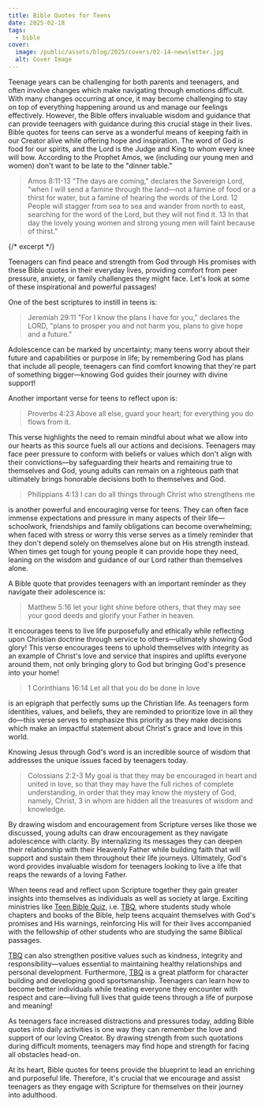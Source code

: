 ```yaml
---
title: Bible Quotes for Teens
date: 2025-02-18
tags:
  - bible
cover:
  image: /public/assets/blog/2025/covers/02-14-newsletter.jpg
  alt: Cover Image
---
```


Teenage years can be challenging for both parents and teenagers, and often involve changes which make navigating through emotions difficult. With many changes occurring at once, it may become challenging to stay on top of everything happening around us and manage our feelings effectively. However, the Bible offers invaluable wisdom and guidance that can provide teenagers with guidance during this crucial stage in their lives. Bible quotes for teens can serve as a wonderful means of keeping faith in our Creator alive while offering hope and inspiration. The word of God is food for our spirits, and the Lord is the Judge and King to whom every knee will bow. According to the Prophet Amos, we (including our young men and women) don't want to be late to the "dinner table."

>Amos 8:11-13 "The days are coming," declares the Sovereign Lord, "when I will send a famine through the land—not a famine of food or a thirst for water, but a famine of hearing the words of the Lord. 12 People will stagger from sea to sea and wander from north to east, searching for the word of the Lord, but they will not find it. 13 In that day the lovely young women and strong young men will faint because of thirst."

{/* excerpt */}

Teenagers can find peace and strength from God through His promises with these Bible quotes in their everyday lives, providing comfort from peer pressure, anxiety, or family challenges they might face. Let's look at some of these inspirational and powerful passages!

One of the best scriptures to instill in teens is:

>Jeremiah 29:11 "For I know the plans I have for you," declares the LORD, "plans to prosper you and not harm you, plans to give hope and a future."

Adolescence can be marked by uncertainty; many teens worry about their future and capabilities or purpose in life; by remembering God has plans that include all people, teenagers can find comfort knowing that they're part of something bigger—knowing God guides their journey with divine support!

Another important verse for teens to reflect upon is:

>Proverbs 4:23 Above all else, guard your heart; for everything you do flows from it.

This verse highlights the need to remain mindful about what we allow into our hearts as this source fuels all our actions and decisions. Teenagers may face peer pressure to conform with beliefs or values which don't align with their convictions—by safeguarding their hearts and remaining true to themselves and God, young adults can remain on a righteous path that ultimately brings honorable decisions both to themselves and God.

>Philippians 4:13 I can do all things through Christ who strengthens me

is another powerful and encouraging verse for teens. They can often face immense expectations and pressure in many aspects of their life—schoolwork, friendships and family obligations can become overwhelming; when faced with stress or worry this verse serves as a timely reminder that they don't depend solely on themselves alone but on His strength instead. When times get tough for young people it can provide hope they need, leaning on the wisdom and guidance of our Lord rather than themselves alone.

A Bible quote that provides teenagers with an important reminder as they navigate their adolescence is:

>Matthew 5:16 let your light shine before others, that they may see your good deeds and glorify your Father in heaven.

It encourages teens to live life purposefully and ethically while reflecting upon Christian doctrine through service to others—ultimately showing God glory! This verse encourages teens to uphold themselves with integrity as an example of Christ's love and service that inspires and uplifts everyone around them, not only bringing glory to God but bringing God's presence into your home!

>1 Corinthians 16:14 Let all that you do be done in love

is an epigraph that perfectly sums up the Christian life. As teenagers form identities, values, and beliefs, they are reminded to prioritize love in all they do—this verse serves to emphasize this priority as they make decisions which make an impactful statement about Christ's grace and love in this world.

Knowing Jesus through God's word is an incredible source of wisdom that addresses the unique issues faced by teenagers today.

>Colossians 2:2-3 My goal is that they may be encouraged in heart and united in love, so that they may have the full riches of complete understanding, in order that they may know the mystery of God, namely, Christ, 3 in whom are hidden all the treasures of wisdom and knowledge.

By drawing wisdom and encouragement from Scripture verses like those we discussed, young adults can draw encouragement as they navigate adolescence with clarity. By internalizing its messages they can deepen their relationship with their Heavenly Father while building faith that will support and sustain them throughout their life journeys. Ultimately, God's word provides invaluable wisdom for teenagers looking to live a life that reaps the rewards of a loving Father.

When teens read and reflect upon Scripture together they gain greater insights into themselves as individuals as well as society at large. Exciting ministries like [Teen Bible Quiz](https://www.biblequiz), i.e. [TBQ](https://www.biblequiz.com), where students study whole chapters and books of the Bible, help teens acquaint themselves with God's promises and His warnings, reinforcing His will for their lives accompanied with the fellowship of other students who are studying the same Biblical passages.

[TBQ](https://www.biblequiz.com) can also strengthen positive values such as kindness, integrity and responsibility—values essential to maintaining healthy relationships and personal development. Furthermore, [TBQ](https://www.biblequiz.com) is a great platform for character building and developing good sportsmanship. Teenagers can learn how to become better individuals while treating everyone they encounter with respect and care—living full lives that guide teens through a life of purpose and meaning!

As teenagers face increased distractions and pressures today, adding Bible quotes into daily activities is one way they can remember the love and support of our loving Creator. By drawing strength from such quotations during difficult moments, teenagers may find hope and strength for facing all obstacles head-on.

At its heart, Bible quotes for teens provide the blueprint to lead an enriching and purposeful life. Therefore, it's crucial that we encourage and assist teenagers as they engage with Scripture for themselves on their journey into adulthood. 
